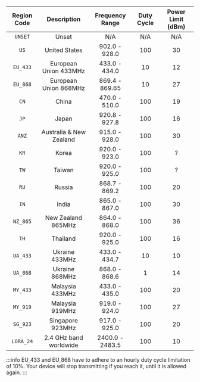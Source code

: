 | Region Code |       Description       | Frequency Range | Duty Cycle | Power Limit (dBm) |
|:-----------:|:-----------------------:|:---------------:|:----------:|:-----------------:|
|   `UNSET`   |          Unset          |       N/A       |    N/A     |        N/A        |
|    `US`     |      United States      |  902.0 - 928.0  |    100     |        30         |
|  `EU_433`   |  European Union 433MHz  |  433.0 - 434.0  |     10     |        12         |
|  `EU_868`   |  European Union 868MHz  | 869.4 - 869.65  |     10     |        27         |
|    `CN`     |          China          |  470.0 - 510.0  |    100     |        19         |
|    `JP`     |          Japan          |  920.8 - 927.8  |    100     |        16         |
|    `ANZ`    | Australia & New Zealand |  915.0 - 928.0  |    100     |        30         |
|    `KR`     |          Korea          |  920.0 - 923.0  |    100     |         ?         |
|    `TW`     |         Taiwan          |  920.0 - 925.0  |    100     |         ?         |
|    `RU`     |         Russia          |  868.7 - 869.2  |    100     |        20         |
|    `IN`     |          India          |  865.0 - 867.0  |    100     |        30         |
|  `NZ_865`   |   New Zealand 865MHz    |  864.0 - 868.0  |    100     |        36         |
|    `TH`     |        Thailand         |  920.0 - 925.0  |    100     |        16         |
|  `UA_433`   |     Ukraine 433MHz      |  433.0 - 434.7  |     10     |        10         |
|  `UA_868`   |     Ukraine 868MHz      |  868.0 - 868.6  |     1      |        14         |
|  `MY_433`   |     Malaysia 433MHz     |  433.0 - 435.0  |    100     |        20         |
|  `MY_919`   |     Malaysia 919MHz     |  919.0 - 924.0  |    100     |        27         |
|  `SG_923`   |    Singapore 923MHz     |  917.0 - 925.0  |    100     |        20         |
|  `LORA_24`  | 2.4 GHz band worldwide  | 2400.0 - 2483.5 |    100     |        10         |

:::info
EU_433 and EU_868 have to adhere to an hourly duty cycle limitation of 10%. Your device will stop transmitting if you reach it, until it is allowed again.
:::
